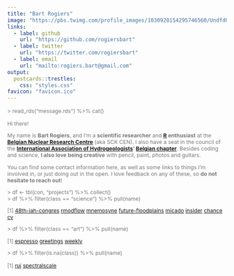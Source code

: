 ```yaml
---
title: "Bart Rogiers"
image: "https://pbs.twimg.com/profile_images/1030920154295746560/UndfdONg_400x400.jpg"
links:
  - label: github
    url: "https://github.com/rogiersbart"
  - label: twitter
    url: "https://twitter.com/rogiersbart"
  - label: email
    url: "mailto:rogiers.bart@gmail.com"
output:
  postcards::trestles:
    css: "styles.css"
favicon: "favicon.ico"
---
```


<font style='font-size:87.5%;color:#777;'>
\> read_rds("message.rds") %>% cat()
 
Hi there!

My name is **Bart Rogiers**, and I'm a **scientific researcher** and
**[R](https://www.r-project.org/) enthusiast** at the **[Belgian Nuclear
Research Centre](https://www.sckcen.be/en)** (aka SCK CEN). I also have a seat
in the council of the **[International Association of
Hydrogeologists](https://iah.org/)' [Belgian
chapter](https://belgium.iah.org/)**. Besides coding and science, **I also love 
being creative** with pencil, paint, photos and guitars.

You can find some contact information here, as well as some links to things I'm
involved in, or just doing out in the open. I love feedback on any of these, so
**do not hesitate to reach out**!

\> df <- tbl(con, "projects") %>% collect()<br>
\> df %>% filter(class == "science") %>% pull(name)

[1]
[48th-iah-congres](https://iah2021belgium.org/)
[rmodflow](https://rogiersbart.github.io/RMODFLOW)
[mnemosyne](https://rogiersbart.github.io/mnemosyne/)
[future-floodplains](https://www.futurefloodplains.be/)
[micado](https://www.micado-project.eu/)
[insider](http://insider-h2020.eu/)
[chance](https://www.chance-h2020.eu/)
[cv](https://rogiersbart.github.io/cv/)

\> df %>% filter(class == "art") %>% pull(name)

[1]
[espresso](https://rogiersbart.github.io/espresso/)
[greetings](https://rogiersbart.github.io/greetings/)
[weekly](https://rogiersbart.github.io/weekly/)

\> df %>% filter(is.na(class)) %>% pull(name)

[1]
[rui](https://rogiersbart.github.io/rui/)
[spectralscale](https://rogiersbart.github.io/spectralscale/)
</font>
